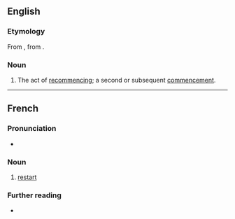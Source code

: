 ==English==

===Etymology===
From {{uder|en|frm|recommencement}}, from {{uder|en|fro|-}}.

===Noun===
{{en-noun}}
# The act of [[recommence|recommencing]]; a second or subsequent [[commencement]].

----

==French==

===Pronunciation===
* {{audio|fr|LL-Q150 (fra)-Lyokoï-recommencement.wav|Audio}}

===Noun===
{{fr-noun|m}}

# [[restart]]

===Further reading===
* {{R:TLFi}}